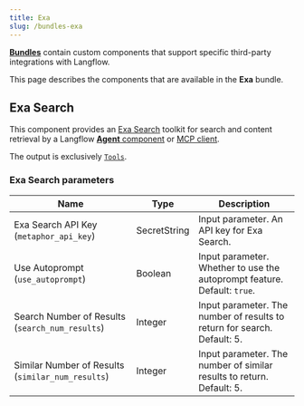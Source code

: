 ```yaml
---
title: Exa
slug: /bundles-exa
---
```



<Icon name="Blocks" aria-hidden="true" /> [**Bundles**](/components-bundle-components) contain custom components that support specific third-party integrations with Langflow.

This page describes the components that are available in the **Exa** bundle.

## Exa Search

This component provides an [Exa Search](https://exa.ai/) toolkit for search and content retrieval by a Langflow [**Agent** component](/agents) or [MCP client](/mcp-client).

The output is exclusively [`Tools`](/data-types#tool).

### Exa Search parameters

| Name | Type | Description |
|------|------|-------------|
| Exa Search API Key (`metaphor_api_key`) | SecretString | Input parameter. An API key for Exa Search. |
| Use Autoprompt (`use_autoprompt`) | Boolean | Input parameter. Whether to use the autoprompt feature. Default: `true`. |
| Search Number of Results (`search_num_results`) | Integer | Input parameter. The number of results to return for search. Default: 5. |
| Similar Number of Results (`similar_num_results`) | Integer | Input parameter. The number of similar results to return. Default: 5. |